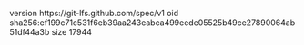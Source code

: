 version https://git-lfs.github.com/spec/v1
oid sha256:ef199c71c531f6eb39aa243eabca499eede05525b49ce27890064ab51df44a3b
size 17944
